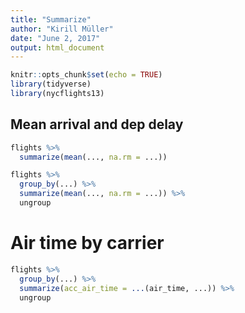 ```yaml
---
title: "Summarize"
author: "Kirill Müller"
date: "June 2, 2017"
output: html_document
---
```



```r
knitr::opts_chunk$set(echo = TRUE)
library(tidyverse)
library(nycflights13)
```

## Mean arrival and dep delay

```r
flights %>%
  summarize(mean(..., na.rm = ...))
```


```r
flights %>%
  group_by(...) %>% 
  summarize(mean(..., na.rm = ...)) %>% 
  ungroup
```

# Air time by carrier

```r
flights %>% 
  group_by(...) %>% 
  summarize(acc_air_time = ...(air_time, ...)) %>% 
  ungroup
```

